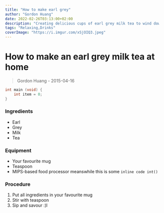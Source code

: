 ```yaml
---
title: "How to make earl grey"
author: "Gordon Huang"
date: 2022-02-26T03:13:00+02:00
description: "Creating delicious cups of earl grey milk tea to wind down after a grind"
tags: "Relaxing,Drinks"
coverImage: "https://i.imgur.com/xSjOIQ3.jpeg"
---
```


# How to make an earl grey milk tea at home

> Gordon Huang - 2015-04-16

```C
int main (void) {
    int item = 0;
}
```

### Ingredients

-   Earl
-   Grey
-   Milk
-   Tea

### Equipment

-   Your favourite mug
-   Teaspoon
-   MIPS-based food processor meanswhile this is some `inline code int()`

### Procedure

1. Put all ingredients in your favourite mug
2. Stir with teaspoon
3. Sip and savour :)l
